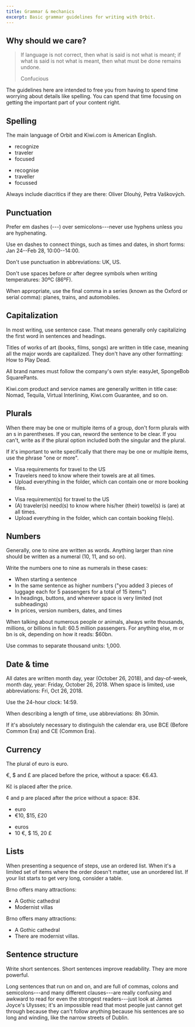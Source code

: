```yaml
---
title: Grammar & mechanics
excerpt: Basic grammar guidelines for writing with Orbit.
---
```


## Why should we care?

> If language is not correct, then what is said is not what is meant;
> if what is said is not what is meant,
> then what must be done remains undone.
>
> Confucious

The guidelines here are intended to free you from having to spend time
worrying about details like spelling.
You can spend that time focusing on getting the important part of your content right.

## Spelling

The main language of Orbit and Kiwi.com is American English.

<GuidelinesSideBySide>

<Do>

- recognize
- traveler
- focused

</Do>

<Dont>

- recognise
- traveller
- focussed

</Dont>

</GuidelinesSideBySide>

Always include diacritics if they are there:
Oliver Dlouhý, Petra Vaškových.

## Punctuation

Prefer em dashes (---) over semicolons---never use hyphens unless you are hyphenating.

Use en dashes to connect things, such as times and dates, in short forms:
Jan 24--Feb 28, 10:00--14:00.

Don't use punctuation in abbreviations: UK, US.

Don't use spaces before or after degree symbols when writing temperatures: 30ºC (86ºF).

When appropriate, use the final comma in a series (known as the Oxford or serial comma):
planes, trains, and automobiles.

## Capitalization

In most writing, use sentence case.
That means generally only capitalizing the first word in sentences and headings.

Titles of works of art (books, films, songs) are written in title case,
meaning all the major words are capitalized.
They don't have any other formatting: How to Play Dead.

All brand names must follow the company's own style:
easyJet, SpongeBob SquarePants.

Kiwi.com product and service names are generally written in title case:
Nomad, Tequila, Virtual Interlining, Kiwi.com Guarantee, and so on.

## Plurals

When there may be one or multiple items of a group,
don't form plurals with an s in parentheses.
If you can, reword the sentence to be clear.
If you can't, write as if the plural option included both the singular and the plural.

If it's important to write specifically that there may be one or multiple items,
use the phrase "one or more".

<GuidelinesSideBySide>

<Do>

- Visa requirements for travel to the US
- Travelers need to know where their towels are at all times.
- Upload everything in the folder, which can contain one or more booking files.

</Do>

<Dont>

- Visa requirement(s) for travel to the US
- (A) traveler(s) need(s) to know where his/her (their) towel(s) is (are) at all times.
- Upload everything in the folder, which can contain booking file(s).

</Dont>

</GuidelinesSideBySide>

## Numbers

Generally, one to nine are written as words.
Anything larger than nine should be written as a numeral (10, 11, and so on).

Write the numbers one to nine as numerals in these cases:

- When starting a sentence
- In the same sentence as higher numbers
  ("you added 3 pieces of luggage each for 5 passengers for a total of 15 items")
- In headings, buttons, and wherever space is very limited (not subheadings)
- In prices, version numbers, dates, and times

When talking about numerous people or animals,
always write thousands, millions, or billions in full:
60.5 million passengers.
For anything else, m or bn is ok, depending on how it reads: \$60bn.

Use commas to separate thousand units: 1,000.

## Date & time

All dates are written month day, year (October 26, 2018),
and day-of-week, month day, year: Friday, October 26, 2018.
When space is limited, use abbreviations: Fri, Oct 26, 2018.

Use the 24-hour clock: 14:59.

When describing a length of time, use abbreviations: 8h 30min.

If it's absolutely necessary to distinguish the calendar era,
use BCE (Before Common Era) and CE (Common Era).

## Currency

The plural of euro is euro.

€, \$ and £ are placed before the price, without a space: €6.43.

Kč is placed after the price.

¢ and p are placed after the price without a space: 83¢.

<GuidelinesSideBySide>

<Do>

- euro
- €10, \$15, £20

</Do>

<Dont>

- euros
- 10 €, \$ 15, 20 £

</Dont>

</GuidelinesSideBySide>

## Lists

When presenting a sequence of steps, use an ordered list.
When it's a limited set of items where the order doesn't matter,
use an unordered list.
If your list starts to get very long, consider a table.

<Guidelines type="do" title="List items should have parallel structures">

Brno offers many attractions:

- A Gothic cathedral
- Modernist villas

</Guidelines>

<Guidelines type="do" title="Don't vary the item structure">

Brno offers many attractions:

- A Gothic cathedral
- There are modernist villas.

</Guidelines>

## Sentence structure

Write short sentences.
Short sentences improve readability.
They are more powerful.

Long sentences that run on and on,
and are full of commas, colons and semicolons---and many different clauses---are really confusing
and awkward to read for even the strongest readers---just look at James Joyce's Ulysses;
it's an impossible read that most people just cannot get through
because they can't follow anything because his sentences are so long and winding,
like the narrow streets of Dublin.
